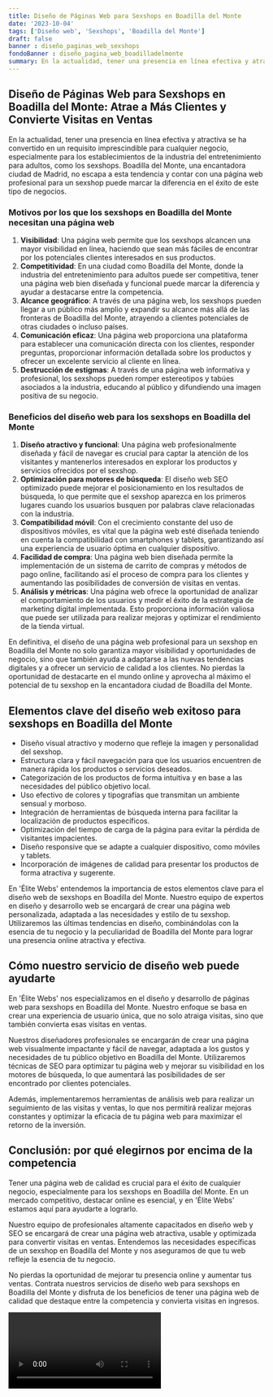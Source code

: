 ```yaml
---
title: Diseño de Páginas Web para Sexshops en Boadilla del Monte
date: '2023-10-04'
tags: ['Diseño web', 'Sexshops', 'Boadilla del Monte']
draft: false
banner : diseño_paginas_web_sexshops
fondoBanner : diseño_pagina_web_boadilladelmonte
summary: En la actualidad, tener una presencia en línea efectiva y atractiva se ha convertido en un requisito imprescindible para cualquier negocio, especialmente para los establecimientos de la industria del entretenimiento para adultos, como los sexshops. Boadilla del Monte, una encantadora ciudad de Madrid, no escapa a esta tendencia y contar con una página web profesional para un sexshop puede marcar la diferencia en el éxito de este tipo de negocios.
---
```


## **Diseño de Páginas Web para Sexshops en Boadilla del Monte: Atrae a Más Clientes y Convierte Visitas en Ventas**

En la actualidad, tener una presencia en línea efectiva y atractiva se ha convertido en un requisito imprescindible para cualquier negocio, especialmente para los establecimientos de la industria del entretenimiento para adultos, como los sexshops. Boadilla del Monte, una encantadora ciudad de Madrid, no escapa a esta tendencia y contar con una página web profesional para un sexshop puede marcar la diferencia en el éxito de este tipo de negocios.

### **Motivos por los que los sexshops en Boadilla del Monte necesitan una página web**

1. **Visibilidad**: Una página web permite que los sexshops alcancen una mayor visibilidad en línea, haciendo que sean más fáciles de encontrar por los potenciales clientes interesados en sus productos.
2. **Competitividad**: En una ciudad como Boadilla del Monte, donde la industria del entretenimiento para adultos puede ser competitiva, tener una página web bien diseñada y funcional puede marcar la diferencia y ayudar a destacarse entre la competencia.
3. **Alcance geográfico**: A través de una página web, los sexshops pueden llegar a un público más amplio y expandir su alcance más allá de las fronteras de Boadilla del Monte, atrayendo a clientes potenciales de otras ciudades o incluso países.
4. **Comunicación eficaz**: Una página web proporciona una plataforma para establecer una comunicación directa con los clientes, responder preguntas, proporcionar información detallada sobre los productos y ofrecer un excelente servicio al cliente en línea.
5. **Destrucción de estigmas**: A través de una página web informativa y profesional, los sexshops pueden romper estereotipos y tabúes asociados a la industria, educando al público y difundiendo una imagen positiva de su negocio.

### **Beneficios del diseño web para los sexshops en Boadilla del Monte**

1. **Diseño atractivo y funcional**: Una página web profesionalmente diseñada y fácil de navegar es crucial para captar la atención de los visitantes y mantenerlos interesados en explorar los productos y servicios ofrecidos por el sexshop.
2. **Optimización para motores de búsqueda**: El diseño web SEO optimizado puede mejorar el posicionamiento en los resultados de búsqueda, lo que permite que el sexshop aparezca en los primeros lugares cuando los usuarios busquen por palabras clave relacionadas con la industria.
3. **Compatibilidad móvil**: Con el crecimiento constante del uso de dispositivos móviles, es vital que la página web esté diseñada teniendo en cuenta la compatibilidad con smartphones y tablets, garantizando así una experiencia de usuario óptima en cualquier dispositivo.
4. **Facilidad de compra**: Una página web bien diseñada permite la implementación de un sistema de carrito de compras y métodos de pago online, facilitando así el proceso de compra para los clientes y aumentando las posibilidades de conversión de visitas en ventas.
5. **Análisis y métricas**: Una página web ofrece la oportunidad de analizar el comportamiento de los usuarios y medir el éxito de la estrategia de marketing digital implementada. Esto proporciona información valiosa que puede ser utilizada para realizar mejoras y optimizar el rendimiento de la tienda virtual.

En definitiva, el diseño de una página web profesional para un sexshop en Boadilla del Monte no solo garantiza mayor visibilidad y oportunidades de negocio, sino que también ayuda a adaptarse a las nuevas tendencias digitales y a ofrecer un servicio de calidad a los clientes. No pierdas la oportunidad de destacarte en el mundo online y aprovecha al máximo el potencial de tu sexshop en la encantadora ciudad de Boadilla del Monte.

<GifSeo />

<Cta />

## Elementos clave del diseño web exitoso para sexshops en Boadilla del Monte

- Diseño visual atractivo y moderno que refleje la imagen y personalidad del sexshop.
- Estructura clara y fácil navegación para que los usuarios encuentren de manera rápida los productos o servicios deseados.
- Categorización de los productos de forma intuitiva y en base a las necesidades del público objetivo local.
- Uso efectivo de colores y tipografías que transmitan un ambiente sensual y morboso.
- Integración de herramientas de búsqueda interna para facilitar la localización de productos específicos.
- Optimización del tiempo de carga de la página para evitar la pérdida de visitantes impacientes.
- Diseño responsive que se adapte a cualquier dispositivo, como móviles y tablets.
- Incorporación de imágenes de calidad para presentar los productos de forma atractiva y sugerente.
  
En 'Élite Webs' entendemos la importancia de estos elementos clave para el diseño web de sexshops en Boadilla del Monte. Nuestro equipo de expertos en diseño y desarrollo web se encargará de crear una página web personalizada, adaptada a las necesidades y estilo de tu sexshop. Utilizaremos las últimas tendencias en diseño, combinándolas con la esencia de tu negocio y la peculiaridad de Boadilla del Monte para lograr una presencia online atractiva y efectiva.

## Cómo nuestro servicio de diseño web puede ayudarte

En 'Élite Webs' nos especializamos en el diseño y desarrollo de páginas web para sexshops en Boadilla del Monte. Nuestro enfoque se basa en crear una experiencia de usuario única, que no solo atraiga visitas, sino que también convierta esas visitas en ventas.

Nuestros diseñadores profesionales se encargarán de crear una página web visualmente impactante y fácil de navegar, adaptada a los gustos y necesidades de tu público objetivo en Boadilla del Monte. Utilizaremos técnicas de SEO para optimizar tu página web y mejorar su visibilidad en los motores de búsqueda, lo que aumentará las posibilidades de ser encontrado por clientes potenciales.

Además, implementaremos herramientas de análisis web para realizar un seguimiento de las visitas y ventas, lo que nos permitirá realizar mejoras constantes y optimizar la eficacia de tu página web para maximizar el retorno de la inversión.

## Conclusión: por qué elegirnos por encima de la competencia

Tener una página web de calidad es crucial para el éxito de cualquier negocio, especialmente para los sexshops en Boadilla del Monte. En un mercado competitivo, destacar online es esencial, y en 'Élite Webs' estamos aquí para ayudarte a lograrlo.

Nuestro equipo de profesionales altamente capacitados en diseño web y SEO se encargará de crear una página web atractiva, usable y optimizada para convertir visitas en ventas. Entendemos las necesidades específicas de un sexshop en Boadilla del Monte y nos aseguramos de que tu web refleje la esencia de tu negocio.

No pierdas la oportunidad de mejorar tu presencia online y aumentar tus ventas. Contrata nuestros servicios de diseño web para sexshops en Boadilla del Monte y disfruta de los beneficios de tener una página web de calidad que destaque entre la competencia y convierta visitas en ingresos.

<Video />

<CtaBot job='Sexshops' city='Boadilla del Monte'/>

<Gmaps query='Boadilla del Monte+españa+maps' />